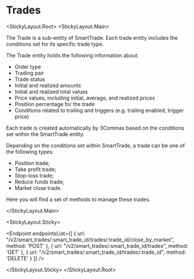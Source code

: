 
# Trades

<StickyLayout.Root>
<StickyLayout.Main>

The Trade is a sub-entity of SmartTrade. Each trade entity includes the conditions set for its specific trade type.

The Trade entity holds the following information about:

* Order type
* Trading pair
* Trade status
* Initial and realized amounts
* Initial and realized total values
* Price values, including initial, average, and realized prices
* Position percentage for the trade
* Conditions related to trailing and triggers (e.g. trailing enabled, trigger price)

Each trade is created automatically by 3Commas based on the conditions set within the SmartTrade entity.

Depending on the conditions set within SmartTrade, a trade can be one of the following types:

- Position trade;
- Take profit trade;
- Stop-loss trade;
- Reduce funds trade;
- Market close trade.

Here you will find a set of methods to manage these trades.

</StickyLayout.Main>

<StickyLayout.Sticky>

<Endpoint
  endpointsList={[
    {
      url: "/v2/smart_trades/:smart_trade_id/trades/:trade_id/close_by_market",
      method: 'POST'
    },
    {
      url: "/v2/smart_trades/:smart_trade_id/trades",
      method: 'GET'
    },
    {
      url: "/v2/smart_trades/:smart_trade_id/trades/:trade_id",
      method: 'DELETE'
    }
  ]}
/>

</StickyLayout.Sticky>
</StickyLayout.Root>
